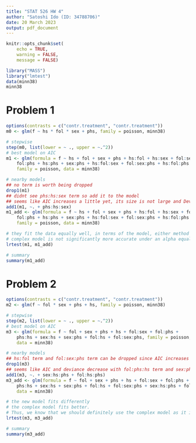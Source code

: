 ```yaml
---
title: "STAT 526 HW 4"
author: "Satoshi Ido (ID: 34788706)"
date: 20 March 2023
output: pdf_document
---
```


```r
knitr::opts_chunk$set(
    echo = TRUE,
    warning = FALSE,
    message = FALSE)
```


```r
library("MASS")
library("lmtest")
data(minn38)
minn38
```

# Problem 1
```r
options(contrasts = c("contr.treatment", "contr.treatment"))
m0 <- glm(f ~ hs * fol * sex + phs, family = poisson, minn38)

# stepwise
step(m0, list(lower = ~ ., upper = ~.^2))
# best model on AIC
m1 <- glm(formula = f ~ hs + fol + sex + phs + hs:fol + hs:sex + fol:sex + 
    fol:phs + hs:phs + sex:phs + hs:fol:sex + fol:sex:phs + hs:fol:phs, 
    family = poisson, data = minn38)

# nearby models
## no term is worth being dropped
drop1(m1)
## didnt see phs:hs:sex term so add it to the model
## seems like AIC increases a little yet, its size is not large and Deviance decreases in the new model
add1(m1, ~. + phs:hs:sex)
m1_add <- glm(formula = f ~ hs + fol + sex + phs + hs:fol + hs:sex + fol:sex + 
    fol:phs + hs:phs + sex:phs + hs:fol:sex + fol:sex:phs + hs:fol:phs + phs:hs:sex, 
    family = poisson, data = minn38)

# they fit the data equally well, in terms of the model, either method will work
# complex model is not significantly more accurate under an alpha equal to .05
lrtest(m1, m1_add)

# summary
summary(m1_add)
```

# Problem 2
```r
options(contrasts = c("contr.treatment", "contr.treatment"))
m2 <- glm(f ~ fol * sex + phs + hs, family = poisson, minn38)

# stepwise
step(m2, list(lower = ~ ., upper = ~.^2))
# best model on AIC
m3 <- glm(formula = f ~ fol + sex + phs + hs + fol:sex + fol:phs + 
    phs:hs + sex:hs + sex:phs + fol:hs + fol:sex:phs, family = poisson, 
    data = minn38)

# nearby models
## hs:fol term and fol:sex:phs term can be dropped since AIC increases a little
drop1(m3)
## seems like AIC and deviance decrease with fol:phs:hs term and sex:phs:hs also does not hurt the model and deviance decreases
add1(m3, ~. + sex:hs:phs + fol:hs:phs)
m3_add <- glm(formula = f ~ fol + sex + phs + hs + fol:sex + fol:phs + 
    phs:hs + sex:hs + sex:phs + fol:hs + fol:sex:phs + sex:hs:phs + fol:hs:phs, family = poisson, 
    data = minn38)

# the new model fits differently
# the complex model fits better.
# Thus, we know that we should definitely use the complex model as it increases the accuracy of our model by a substantial amount
lrtest(m3, m3_add)

# summary
summary(m3_add)
```